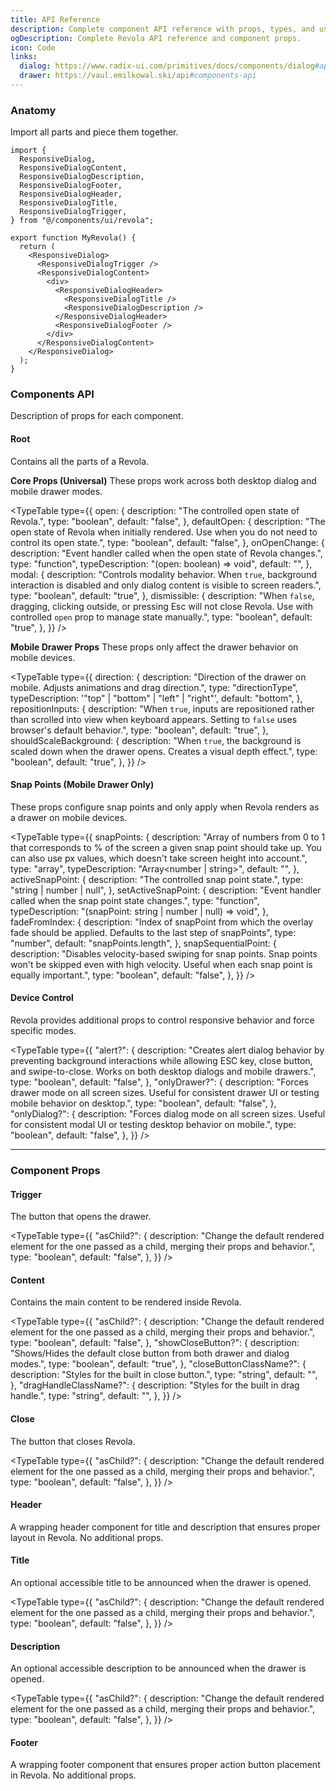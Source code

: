 ```yaml
---
title: API Reference
description: Complete component API reference with props, types, and usage examples.
ogDescription: Complete Revola API reference and component props.
icon: Code
links:
  dialog: https://www.radix-ui.com/primitives/docs/components/dialog#api-reference
  drawer: https://vaul.emilkowal.ski/api#components-api
---
```


### Anatomy

Import all parts and piece them together.

```tsx
import {
  ResponsiveDialog,
  ResponsiveDialogContent,
  ResponsiveDialogDescription,
  ResponsiveDialogFooter,
  ResponsiveDialogHeader,
  ResponsiveDialogTitle,
  ResponsiveDialogTrigger,
} from "@/components/ui/revola";
```

```tsx
export function MyRevola() {
  return (
    <ResponsiveDialog>
      <ResponsiveDialogTrigger />
      <ResponsiveDialogContent>
        <div>
          <ResponsiveDialogHeader>
            <ResponsiveDialogTitle />
            <ResponsiveDialogDescription />
          </ResponsiveDialogHeader>
          <ResponsiveDialogFooter />
        </div>
      </ResponsiveDialogContent>
    </ResponsiveDialog>
  );
}
```

### Components API

Description of props for each component.

#### Root

Contains all the parts of a Revola.

**Core Props (Universal)**
These props work across both desktop dialog and mobile drawer modes.

<TypeTable
  type={{
    open: {
      description: "The controlled open state of Revola.",
      type: "boolean",
      default: "false",
    },
    defaultOpen: {
      description:
        "The open state of Revola when initially rendered. Use when you do not need to control its open state.",
      type: "boolean",
      default: "false",
    },
    onOpenChange: {
      description: "Event handler called when the open state of Revola changes.",
      type: "function",
      typeDescription: "(open: boolean) => void",
      default: "",
    },
    modal: {
      description:
        "Controls modality behavior. When `true`, background interaction is disabled and only dialog content is visible to screen readers.",
      type: "boolean",
      default: "true",
    },
    dismissible: {
      description:
        "When `false`, dragging, clicking outside, or pressing Esc will not close Revola. Use with controlled `open` prop to manage state manually.",
      type: "boolean",
      default: "true",
    },
  }}
/>

**Mobile Drawer Props**
These props only affect the drawer behavior on mobile devices.

<TypeTable
  type={{
    direction: {
      description: "Direction of the drawer on mobile. Adjusts animations and drag direction.",
      type: "directionType",
      typeDescription: '"top" | "bottom" | "left" | "right"',
      default: "bottom",
    },
    repositionInputs: {
      description:
        "When `true`, inputs are repositioned rather than scrolled into view when keyboard appears. Setting to `false` uses browser's default behavior.",
      type: "boolean",
      default: "true",
    },
    shouldScaleBackground: {
      description: "When `true`, the background is scaled down when the drawer opens. Creates a visual depth effect.",
      type: "boolean",
      default: "true",
    },
  }}
/>

#### Snap Points (Mobile Drawer Only)

These props configure snap points and only apply when Revola renders as a drawer on mobile devices.

<TypeTable
  type={{
    snapPoints: {
      description:
        "Array of numbers from 0 to 1 that corresponds to % of the screen a given snap point should take up. You can also use px values, which doesn't take screen height into account.",
      type: "array",
      typeDescription: "Array<number | string>",
      default: "",
    },
    activeSnapPoint: {
      description: "The controlled snap point state.",
      type: "string | number | null",
    },
    setActiveSnapPoint: {
      description: "Event handler called when the snap point state changes.",
      type: "function",
      typeDescription: "(snapPoint: string | number | null) => void",
    },
    fadeFromIndex: {
      description:
        "Index of snapPoint from which the overlay fade should be applied. Defaults to the last step of snapPoints",
      type: "number",
      default: "snapPoints.length",
    },
    snapSequentialPoint: {
      description:
        "Disables velocity-based swiping for snap points. Snap points won't be skipped even with high velocity. Useful when each snap point is equally important.",
      type: "boolean",
      default: "false",
    },
  }}
/>

#### Device Control

Revola provides additional props to control responsive behavior and force specific modes.

<TypeTable
  type={{
    "alert?": {
      description:
        "Creates alert dialog behavior by preventing background interactions while allowing ESC key, close button, and swipe-to-close. Works on both desktop dialogs and mobile drawers.",
      type: "boolean",
      default: "false",
    },
    "onlyDrawer?": {
      description:
        "Forces drawer mode on all screen sizes. Useful for consistent drawer UI or testing mobile behavior on desktop.",
      type: "boolean",
      default: "false",
    },
    "onlyDialog?": {
      description:
        "Forces dialog mode on all screen sizes. Useful for consistent modal UI or testing desktop behavior on mobile.",
      type: "boolean",
      default: "false",
    },
  }}
/>

---

### Component Props

#### Trigger

The button that opens the drawer.

<TypeTable
  type={{
    "asChild?": {
      description:
        "Change the default rendered element for the one passed as a child, merging their props and behavior.",
      type: "boolean",
      default: "false",
    },
  }}
/>

#### Content

Contains the main content to be rendered inside Revola.

<TypeTable
  type={{
    "asChild?": {
      description:
        "Change the default rendered element for the one passed as a child, merging their props and behavior.",
      type: "boolean",
      default: "false",
    },
    "showCloseButton?": {
      description: "Shows/Hides the default close button from both drawer and dialog modes.",
      type: "boolean",
      default: "true",
    },
    "closeButtonClassName?": {
      description: "Styles for the built in close button.",
      type: "string",
      default: "",
    },
    "dragHandleClassName?": {
      description: "Styles for the built in drag handle.",
      type: "string",
      default: "",
    },
  }}
/>

#### Close

The button that closes Revola.

<TypeTable
  type={{
    "asChild?": {
      description:
        "Change the default rendered element for the one passed as a child, merging their props and behavior.",
      type: "boolean",
      default: "false",
    },
  }}
/>

#### Header

A wrapping header component for title and description that ensures proper layout in Revola. No additional props.

#### Title

An optional accessible title to be announced when the drawer is opened.

<TypeTable
  type={{
    "asChild?": {
      description:
        "Change the default rendered element for the one passed as a child, merging their props and behavior.",
      type: "boolean",
      default: "false",
    },
  }}
/>

#### Description

An optional accessible description to be announced when the drawer is opened.

<TypeTable
  type={{
    "asChild?": {
      description:
        "Change the default rendered element for the one passed as a child, merging their props and behavior.",
      type: "boolean",
      default: "false",
    },
  }}
/>

#### Footer

A wrapping footer component that ensures proper action button placement in Revola. No additional props.
